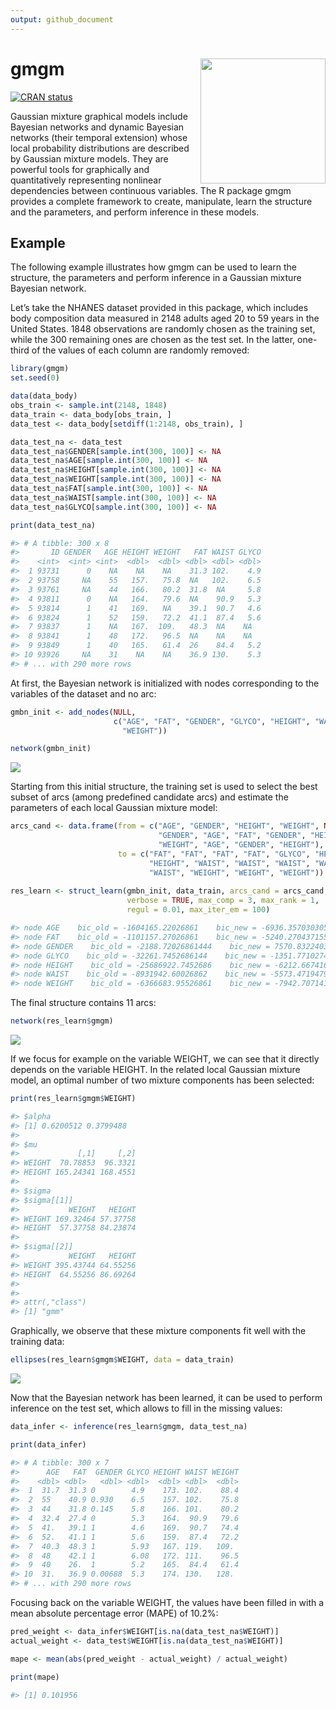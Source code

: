 ```yaml
---
output: github_document
---
```


<!-- README.md is generated from README.Rmd. Please edit that file -->

# gmgm <img src="man/figures/logo.png" align="right" height="200" />

<!-- badges: start -->
[![CRAN status](https://www.r-pkg.org/badges/version/gmgm)](https://cran.r-project.org/package=gmgm)
<!-- badges: end -->

Gaussian mixture graphical models include Bayesian networks and dynamic Bayesian networks (their temporal extension) whose local probability distributions are described by Gaussian mixture models. They are powerful tools for graphically and quantitatively representing nonlinear dependencies between continuous variables. The R package gmgm provides a complete framework to create, manipulate, learn the structure and the parameters, and perform inference in these models.

## Example

The following example illustrates how gmgm can be used to learn the structure, the parameters and perform inference in a Gaussian mixture Bayesian network.

Let's take the NHANES dataset provided in this package, which includes body composition data measured in 2148 adults aged 20 to 59 years in the United States. 1848 observations are randomly chosen as the training set, while the 300 remaining ones are chosen as the test set. In the latter, one-third of the values of each column are randomly removed:
```r
library(gmgm)
set.seed(0)

data(data_body)
obs_train <- sample.int(2148, 1848)
data_train <- data_body[obs_train, ]
data_test <- data_body[setdiff(1:2148, obs_train), ]

data_test_na <- data_test
data_test_na$GENDER[sample.int(300, 100)] <- NA
data_test_na$AGE[sample.int(300, 100)] <- NA
data_test_na$HEIGHT[sample.int(300, 100)] <- NA
data_test_na$WEIGHT[sample.int(300, 100)] <- NA
data_test_na$FAT[sample.int(300, 100)] <- NA
data_test_na$WAIST[sample.int(300, 100)] <- NA
data_test_na$GLYCO[sample.int(300, 100)] <- NA

print(data_test_na)

#> # A tibble: 300 x 8
#>       ID GENDER   AGE HEIGHT WEIGHT   FAT WAIST GLYCO
#>    <int>  <int> <int>  <dbl>  <dbl> <dbl> <dbl> <dbl>
#>  1 93731      0    NA    NA    NA    31.3 102.    4.9
#>  2 93758     NA    55   157.   75.8  NA   102.    6.5
#>  3 93761     NA    44   166.   80.2  31.8  NA     5.8
#>  4 93811      0    NA   164.   79.6  NA    90.9   5.3
#>  5 93814      1    41   169.   NA    39.1  90.7   4.6
#>  6 93824      1    52   159.   72.2  41.1  87.4   5.6
#>  7 93837      1    NA   167.  109.   48.3  NA    NA  
#>  8 93841      1    48   172.   96.5  NA    NA    NA  
#>  9 93849      1    40   165.   61.4  26    84.4   5.2
#> 10 93926     NA    31    NA    NA    36.9 130.    5.3
#> # ... with 290 more rows
```

At first, the Bayesian network is initialized with nodes corresponding to the variables of the dataset and no arc:
```r
gmbn_init <- add_nodes(NULL,
                       c("AGE", "FAT", "GENDER", "GLYCO", "HEIGHT", "WAIST",
                         "WEIGHT"))

network(gmbn_init)
```
<img src="man/figures/network_init.png"/>

Starting from this initial structure, the training set is used to select the best subset of arcs (among predefined candidate arcs) and estimate the parameters of each local Gaussian mixture model:
```r                         
arcs_cand <- data.frame(from = c("AGE", "GENDER", "HEIGHT", "WEIGHT", NA, "AGE",
                                 "GENDER", "AGE", "FAT", "GENDER", "HEIGHT",
                                 "WEIGHT", "AGE", "GENDER", "HEIGHT"),
                        to = c("FAT", "FAT", "FAT", "FAT", "GLYCO", "HEIGHT",
                               "HEIGHT", "WAIST", "WAIST", "WAIST", "WAIST",
                               "WAIST", "WEIGHT", "WEIGHT", "WEIGHT"))
                                  
res_learn <- struct_learn(gmbn_init, data_train, arcs_cand = arcs_cand,
                          verbose = TRUE, max_comp = 3, max_rank = 1,
                          regul = 0.01, max_iter_em = 100)

#> node AGE    bic_old = -1604165.22026861    bic_new = -6936.35703030545
#> node FAT    bic_old = -1101157.27026861    bic_new = -5240.27043715568
#> node GENDER    bic_old = -2188.72026861444    bic_new = 7570.83224030922
#> node GLYCO    bic_old = -32261.7452686144    bic_new = -1351.77102746833
#> node HEIGHT    bic_old = -25686922.7452686    bic_new = -6212.66741648412
#> node WAIST    bic_old = -8931942.60026862    bic_new = -5573.47194798866
#> node WEIGHT    bic_old = -6366683.95526861    bic_new = -7942.70714135656
```

The final structure contains 11 arcs:
```r
network(res_learn$gmgm)
```
<img src="man/figures/network_learn.png"/>

If we focus for example on the variable WEIGHT, we can see that it directly depends on the variable HEIGHT. In the related local Gaussian mixture model, an optimal number of two mixture components has been selected:
```r
print(res_learn$gmgm$WEIGHT)

#> $alpha
#> [1] 0.6200512 0.3799488
#> 
#> $mu
#>             [,1]     [,2]
#> WEIGHT  70.78853  96.3321
#> HEIGHT 165.24341 168.4551
#> 
#> $sigma
#> $sigma[[1]]
#>           WEIGHT   HEIGHT
#> WEIGHT 169.32464 57.37758
#> HEIGHT  57.37758 84.23874
#> 
#> $sigma[[2]]
#>           WEIGHT   HEIGHT
#> WEIGHT 395.43744 64.55256
#> HEIGHT  64.55256 86.69264
#> 
#> 
#> attr(,"class")
#> [1] "gmm"
```

Graphically, we observe that these mixture components fit well with the training data: 
```r
ellipses(res_learn$gmgm$WEIGHT, data = data_train)
```
<img src="man/figures/ellipses.png"/>

Now that the Bayesian network has been learned, it can be used to perform inference on the test set, which allows to fill in the missing values:
```r
data_infer <- inference(res_learn$gmgm, data_test_na)

print(data_infer)

#> # A tibble: 300 x 7
#>      AGE   FAT  GENDER GLYCO HEIGHT WAIST WEIGHT
#>    <dbl> <dbl>   <dbl> <dbl>  <dbl> <dbl>  <dbl>
#>  1  31.7  31.3 0        4.9    173. 102.    88.4
#>  2  55    40.9 0.930    6.5    157. 102.    75.8
#>  3  44    31.8 0.145    5.8    166. 101.    80.2
#>  4  32.4  27.4 0        5.3    164.  90.9   79.6
#>  5  41.   39.1 1        4.6    169.  90.7   74.4
#>  6  52.   41.1 1        5.6    159.  87.4   72.2
#>  7  40.3  48.3 1        5.93   167. 119.   109. 
#>  8  48    42.1 1        6.08   172. 111.    96.5
#>  9  40    26.  1        5.2    165.  84.4   61.4
#> 10  31.   36.9 0.00688  5.3    174. 130.   128. 
#> # ... with 290 more rows
```

Focusing back on the variable WEIGHT, the values have been filled in with a mean absolute percentage error (MAPE) of 10.2%:
```r
pred_weight <- data_infer$WEIGHT[is.na(data_test_na$WEIGHT)]
actual_weight <- data_test$WEIGHT[is.na(data_test_na$WEIGHT)]

mape <- mean(abs(pred_weight - actual_weight) / actual_weight)

print(mape)

#> [1] 0.101956
```

